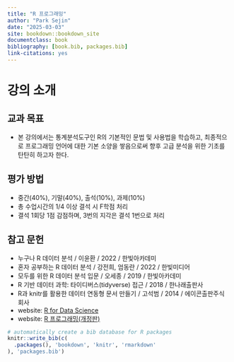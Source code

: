 --- 
title: "R 프로그래밍"
author: "Park Sejin"
date: "2025-03-03"
site: bookdown::bookdown_site
documentclass: book
bibliography: [book.bib, packages.bib]
link-citations: yes
---


# 강의 소개 {.unnumbered}


## 교과 목표 {.unlisted .unnumbered}
+ 본 강의에서는 통계분석도구인 R의 기본적인 문법 및 사용법을 학습하고, 최종적으로 프로그래밍 언어에 대한 기본 소양을 쌓음으로써 향후 고급 분석을 위한 기초를 탄탄히 하고자 한다.


## 평가 방법 {.unlisted .unnumbered}
+ 중간(40%), 기말(40%), 출석(10%), 과제(10%)
+ 총 수업시간의 1/4 이상 결석 시 F학점 처리
+ 결석 1회당 1점 감점하며, 3번의 지각은 결석 1번으로 처리


## 참고 문헌 {.unlisted .unnumbered}
+ 누구나 R 데이터 분석 / 이윤환 / 2022 / 한빛아카데미
+ 혼자 공부하는 R 데이터 분석 / 강전희, 엄동란 / 2022 / 한빛미디어
+ 모두를 위한 R 데이터 분석 입문 / 오세종 / 2019 / 한빛아카데미 
+ R 기반 데이터 과학: 타이디버스(tidyverse) 접근 / 2018 / 한나래출판사
+ R과 knitr를 활용한 데이터 연동형 문서 만들기 / 고석범 / 2014 / 에이콘출판주식회사
+ website: [R for Data Science](https://bookdown.org/sulgi/r4ds)
+ website: [R 프로그래밍(개정판)](https://kilhwan.github.io/rprogramming/)


```{r include = FALSE}
# automatically create a bib database for R packages
knitr::write_bib(c(
  .packages(), 'bookdown', 'knitr', 'rmarkdown'
), 'packages.bib')
```

